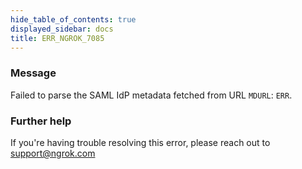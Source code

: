 ```yaml
---
hide_table_of_contents: true
displayed_sidebar: docs
title: ERR_NGROK_7085
---
```




### Message

Failed to parse the SAML IdP metadata fetched from URL `MDURL`: `ERR`.

<ErrorDetails error="err_ngrok_7085" />

### Further help

If you're having trouble resolving this error, please reach out to [support@ngrok.com](mailto:support@ngrok.com?subject=Help%20with%20ERR_NGROK_7085)
